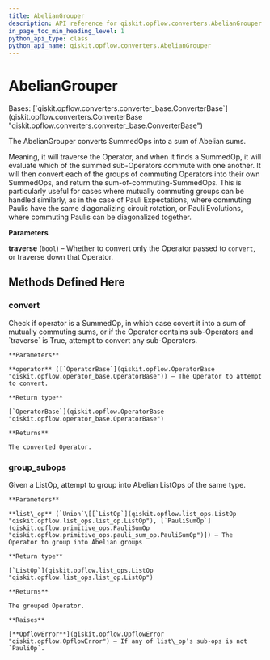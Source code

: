 ```yaml
---
title: AbelianGrouper
description: API reference for qiskit.opflow.converters.AbelianGrouper
in_page_toc_min_heading_level: 1
python_api_type: class
python_api_name: qiskit.opflow.converters.AbelianGrouper
---
```


# AbelianGrouper

<Class id="qiskit.opflow.converters.AbelianGrouper" github="https://github.com/qiskit/qiskit/tree/stable/0.23/qiskit/opflow/converters/abelian_grouper.py" signature="AbelianGrouper(traverse=True)">
  Bases: [`qiskit.opflow.converters.converter_base.ConverterBase`](qiskit.opflow.converters.ConverterBase "qiskit.opflow.converters.converter_base.ConverterBase")

  The AbelianGrouper converts SummedOps into a sum of Abelian sums.

  Meaning, it will traverse the Operator, and when it finds a SummedOp, it will evaluate which of the summed sub-Operators commute with one another. It will then convert each of the groups of commuting Operators into their own SummedOps, and return the sum-of-commuting-SummedOps. This is particularly useful for cases where mutually commuting groups can be handled similarly, as in the case of Pauli Expectations, where commuting Paulis have the same diagonalizing circuit rotation, or Pauli Evolutions, where commuting Paulis can be diagonalized together.

  **Parameters**

  **traverse** (`bool`) – Whether to convert only the Operator passed to `convert`, or traverse down that Operator.

  ## Methods Defined Here

  ### convert

  <Function id="qiskit.opflow.converters.AbelianGrouper.convert" signature="AbelianGrouper.convert(operator)">
    Check if operator is a SummedOp, in which case covert it into a sum of mutually commuting sums, or if the Operator contains sub-Operators and `traverse` is True, attempt to convert any sub-Operators.

    **Parameters**

    **operator** ([`OperatorBase`](qiskit.opflow.OperatorBase "qiskit.opflow.operator_base.OperatorBase")) – The Operator to attempt to convert.

    **Return type**

    [`OperatorBase`](qiskit.opflow.OperatorBase "qiskit.opflow.operator_base.OperatorBase")

    **Returns**

    The converted Operator.
  </Function>

  ### group\_subops

  <Function id="qiskit.opflow.converters.AbelianGrouper.group_subops" signature="classmethod AbelianGrouper.group_subops(list_op)">
    Given a ListOp, attempt to group into Abelian ListOps of the same type.

    **Parameters**

    **list\_op** (`Union`\[[`ListOp`](qiskit.opflow.list_ops.ListOp "qiskit.opflow.list_ops.list_op.ListOp"), [`PauliSumOp`](qiskit.opflow.primitive_ops.PauliSumOp "qiskit.opflow.primitive_ops.pauli_sum_op.PauliSumOp")]) – The Operator to group into Abelian groups

    **Return type**

    [`ListOp`](qiskit.opflow.list_ops.ListOp "qiskit.opflow.list_ops.list_op.ListOp")

    **Returns**

    The grouped Operator.

    **Raises**

    [**OpflowError**](qiskit.opflow.OpflowError "qiskit.opflow.OpflowError") – If any of list\_op’s sub-ops is not `PauliOp`.
  </Function>
</Class>

